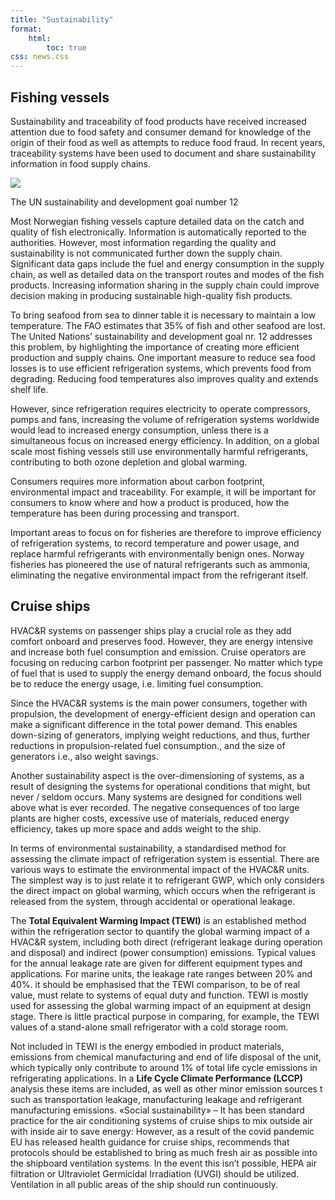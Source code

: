 ---
title: "Sustainability"
format:
    html:
        toc: true
css: news.css
---

## Fishing vessels



::: {.main-text}
Sustainability and traceability of food products have received increased attention due to food safety and consumer demand for knowledge of the origin of their food as well as attempts to reduce food fraud. In recent years, traceability systems have been used to document and share sustainability information in food supply chains.

::: {.column-margin}
::: {.img-capt}
![](Sustainable_Development_Goal_12-1.png)

The UN sustainability and development goal number 12
:::
:::

Most Norwegian fishing vessels capture detailed data on the catch and quality of fish electronically. Information is automatically reported to the authorities. However, most information regarding the quality and sustainability is not communicated further down the supply chain. Significant data gaps include the fuel and energy consumption in the supply chain, as well as detailed data on the transport routes and modes of the fish products. Increasing information sharing in the supply chain could improve decision making in producing sustainable high-quality fish products.

To bring seafood from sea to dinner table it is necessary to maintain a low temperature. The FAO estimates that 35% of fish and other seafood are lost. The United Nations’ sustainability and development goal nr. 12 addresses this problem, by highlighting the importance of creating more efficient production and supply chains. One important measure to reduce sea food losses is to use efficient refrigeration systems, which prevents food from degrading. Reducing food temperatures also improves quality and extends shelf life.

However, since refrigeration requires electricity to operate compressors, pumps and fans, increasing the volume of refrigeration systems worldwide would lead to increased energy consumption, unless there is a simultaneous focus on increased energy efficiency. In addition, on a global scale most fishing vessels still use environmentally harmful refrigerants, contributing to both ozone depletion and global warming.  

Consumers requires more information about carbon footprint, environmental impact and traceability. For example, it will be important for consumers to know where and how a product is produced, how the temperature has been during processing and transport.  

Important areas to focus on for fisheries are therefore to improve efficiency of refrigeration systems, to record temperature and power usage, and replace harmful refrigerants with environmentally benign ones. Norway fisheries has pioneered the use of natural refrigerants such as ammonia, eliminating the negative environmental impact from the refrigerant itself.
:::
## Cruise ships
::: {.main-text}
HVAC&R systems on passenger ships play a crucial role as they add comfort onboard and preserves food. However, they are energy intensive and increase both fuel consumption and emission. Cruise operators are focusing on reducing carbon footprint per passenger. No matter which type of fuel that is used to supply the energy demand onboard, the focus should be to reduce the energy usage, i.e. limiting fuel consumption.

Since the HVAC&R systems is the main power consumers, together with propulsion, the development of energy-efficient design and operation can make a significant difference in the total power demand. This enables down-sizing of generators, implying weight reductions, and thus, further reductions in propulsion-related fuel consumption., and the size of generators i.e., also weight savings.

Another sustainability aspect is the over-dimensioning of systems, as a result of designing the systems for operational conditions that might, but never / seldom occurs. Many systems are designed for conditions well above what is ever recorded. The negative consequences of too large plants are higher costs, excessive use of materials, reduced energy efficiency, takes up more space and adds weight to the ship.

In terms of environmental sustainability, a standardised method for assessing the climate impact of refrigeration system is essential. There are various ways to estimate the environmental impact of the HVAC&R units. The simplest way is to just relate it to refrigerant GWP, which only considers the direct impact on global warming, which occurs when the refrigerant is released from the system, through accidental or operational leakage.

The **Total Equivalent Warming Impact (TEWI)** is an established method within the refrigeration sector to quantify the global warming impact of a HVAC&R system, including both direct (refrigerant leakage during operation and disposal) and indirect (power consumption) emissions. Typical values for the annual leakage rate are given for different equipment types and applications. For marine units, the leakage rate ranges between 20% and 40%. it should be emphasised that the TEWI comparison, to be of real value, must relate to systems of equal duty and function. TEWI is mostly used for assessing the global warming impact of an equipment at design stage. There is little practical purpose in comparing, for example, the TEWI values of a stand-alone small refrigerator with a cold storage room.

Not included in TEWI is the energy embodied in product materials, emissions from chemical manufacturing and end of life disposal of the unit, which typically only contribute to around 1% of total life cycle emissions in refrigerating applications. In a **Life Cycle Climate Performance (LCCP)** analysis these items are included, as well as other minor emission sources t such as transportation leakage, manufacturing leakage and refrigerant manufacturing emissions. «Social sustainability» – It has been standard practice for the air conditioning systems of cruise ships to mix outside air with inside air to save energy: However, as a result of the covid pandemic EU has released health guidance for cruise ships, recommends that protocols should be established to bring as much fresh air as possible into the shipboard ventilation systems. In the event this isn’t possible, HEPA air filtration or Ultraviolet Germicidal Irradiation (UVGI) should be utilized. Ventilation in all public areas of the ship should run continuously.

:::